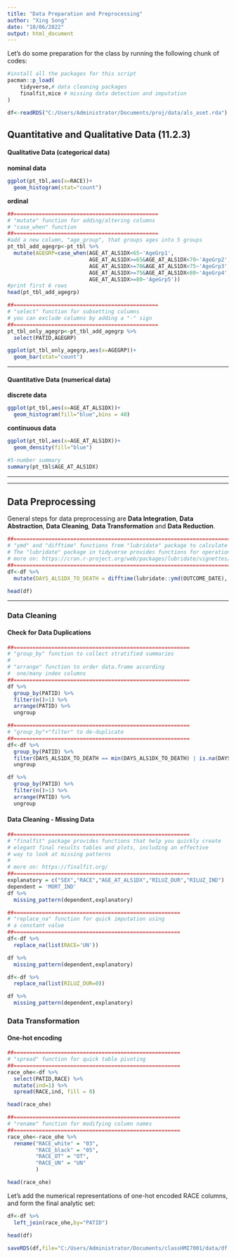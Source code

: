 ```yaml
---
title: "Data Preparation and Preprocessing"
author: "Xing Song"
date: "10/06/2022"
output: html_document
---
```


Let's do some preparation for the class by running the following chunk of codes:

```r
#install all the packages for this script
pacman::p_load(
    tidyverse,# data cleaning packages
    finalfit,mice # missing data detection and imputation
)
```

```r
df<-readRDS("C:/Users/Administrator/Documents/proj/data/als_aset.rda")
```

## Quantitative and Qualitative Data (11.2.3)

#### Qualitative Data (categorical data)

**nominal data**

```r
ggplot(pt_tbl,aes(x=RACE))+
  geom_histogram(stat="count")
```

**ordinal**

```r
##==============================================
# "mutate" function for adding/altering columns
# "case_when" function
##==============================================
#add a new column, "age_group", that groups ages into 5 groups
pt_tbl_add_agegrp<-pt_tbl %>%
  mutate(AGEGRP=case_when(AGE_AT_ALS1DX<65~'AgeGrp1',
                          AGE_AT_ALS1DX>=65&AGE_AT_ALS1DX<70~'AgeGrp2',
                          AGE_AT_ALS1DX>=70&AGE_AT_ALS1DX<75~'AgeGrp3',
                          AGE_AT_ALS1DX>=75&AGE_AT_ALS1DX<80~'AgeGrp4',
                          AGE_AT_ALS1DX>=80~'AgeGrp5'))
#print first 6 rows
head(pt_tbl_add_agegrp)
```

```r
##==============================================
# "select" function for subsetting columns
# you can exclude columns by adding a "-" sign
##==============================================
pt_tbl_only_agegrp<-pt_tbl_add_agegrp %>%
  select(PATID,AGEGRP)

ggplot(pt_tbl_only_agegrp,aes(x=AGEGRP))+
  geom_bar(stat="count")
```

**********************************                     

#### Quantitative Data (numerical data)

**discrete data**

```r
ggplot(pt_tbl,aes(x=AGE_AT_ALS1DX))+
  geom_histogram(fill="blue",bins = 40)
```

**continuous data**

```r
ggplot(pt_tbl,aes(x=AGE_AT_ALS1DX))+
  geom_density(fill="blue")

#5-number summary
summary(pt_tbl$AGE_AT_ALS1DX)
```

**************************************************************************************************
**************************************************************************************************

## Data Preprocessing

General steps for data preprocessing are **Data Integration**, **Data Abstraction**, **Data Cleaning**, **Data Transformation** and **Data Reduction**. 

```r
##=========================================================================================
# "ymd" and "difftime" functions from "lubridate" package to calculate date difference
# The "lubridate" package in tidyverse provides functions for operations on dates and times
# more on: https://cran.r-project.org/web/packages/lubridate/vignettes/lubridate.html
##=======================================================================================
df<-df %>%
  mutate(DAYS_ALS1DX_TO_DEATH = difftime(lubridate::ymd(OUTCOME_DATE), lubridate::ymd(DX_DATE1), units = "days"))

head(df)

```

**********************************************************************************

### Data Cleaning 

#### Check for Data Duplications

```r
##========================================================
# "group_by" function to collect stratified summaries
#
# "arrange" function to order data.frame according 
#  one/many index columns
##========================================================
df %>%
  group_by(PATID) %>% 
  filter(n()>1) %>%
  arrange(PATID) %>%
  ungroup
```



```r
##========================================================
# "group_by"+"filter" to de-duplicate
##========================================================
df<-df %>%
  group_by(PATID) %>%
  filter(DAYS_ALS1DX_TO_DEATH == min(DAYS_ALS1DX_TO_DEATH) | is.na(DAYS_ALS1DX_TO_DEATH)) %>%
  ungroup

df %>%
  group_by(PATID) %>% 
  filter(n()>1) %>%
  arrange(PATID) %>%
  ungroup
```



#### Data Cleaning - Missing Data 

```r
##========================================================
# "finalfit" package provides functions that help you quickly create 
# elegant final results tables and plots, including an effective
# way to look at missing patterns
# 
# more on: https://finalfit.org/
##======================================================== 
explanatory = c("SEX","RACE","AGE_AT_ALS1DX","RILUZ_DUR","RILUZ_IND")
dependent = 'MORT_IND'
df %>%
  missing_pattern(dependent,explanatory)
```


```r
##=====================================================
# "replace_na" function for quick imputation using
# a constant value
##=====================================================
df<-df %>%
  replace_na(list(RACE='UN'))

df %>%
  missing_pattern(dependent,explanatory)
```


```r
df<-df %>%
  replace_na(list(RILUZ_DUR=0))

df %>%
  missing_pattern(dependent,explanatory)
```



### Data Transformation

#### One-hot encoding 
```r
##=====================================================
# "spread" function for quick table pivoting
##=====================================================
race_ohe<-df %>% 
  select(PATID,RACE) %>%
  mutate(ind=1) %>%
  spread(RACE,ind, fill = 0)

head(race_ohe)
```

```r
##=====================================================
# "rename" function for modifying column names
##=====================================================
race_ohe<-race_ohe %>%
  rename("RACE_white" = "03",
         "RACE_black" = "05",
         "RACE_OT" = "OT",
         "RACE_UN" = "UN"
         )

head(race_ohe)
```

Let's add the numerical representations of one-hot encoded RACE columns, and form the final analytic set:

```r
df<-df %>%
  left_join(race_ohe,by="PATID")

head(df)
```


```r
saveRDS(df,file="C:/Users/Administrator/Documents/classHMI7001/data/df.rda")
```
